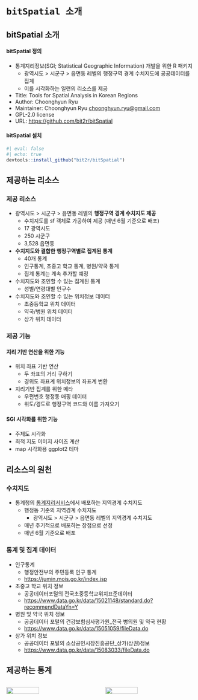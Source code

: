 # `bitSpatial 소개`

## bitSpatial 소개

#### bitSpatial 정의

- 통계지리정보(SGI; Statistical Geographic Information) 개발을 위한 R 패키지
    - 광역시도 > 시군구 > 읍면동 레벨의 행정구역 경계 수치지도에 공공데이터를 집계 
    - 이를 시각화하는 일련의 리소스를 제공
- Title: Tools for Spatial Analysis in Korean Regions    
- Author: Choonghyun Ryu
- Maintainer: Choonghyun Ryu <choonghyun.ryu@gmail.com>
- GPL-2.0 license
- URL: [https://github.com/bit2r/bitSpatial](https://github.com/bit2r/bitSpatial)

#### bitSpatial 설치

```r
#| eval: false
#| echo: true
devtools::install_github("bit2r/bitSpatial")
```

    
## 제공하는 리소스 {.smaller}

::: panel-tabset

### 제공 리소스

- 광역시도 > 시군구 > 읍면동 레벨의 **행정구역 경계 수치지도 제공**
    - 수치지도를 sf 객체로 가공하여 제공 (매년 6월 기준으로 배포)
    - 17 광역시도
    - 250 시군구
    - 3,528 읍면동
- **수치지도와 결합한 행정구역별로 집계된 통계**
    - 40개 통계
    - 인구통계, 초중고 학교 통계, 병원/약국 통계
    - 집계 통계는 계속 추가할 예정
- 수치지도와 조인할 수 있는 집계된 통계
    - 성별/연령대별 인구수
- 수치지도와 조인할 수 있는 위치정보 데이터
    - 초중등학교 위치 데이터
    - 약국/병원 위치 데이터
    - 상가 위치 데이터

### 제공 기능

#### 지리 기반 연산을 위한 기능

- 위치 좌표 기반 연산
    - 두 좌표의 거리 구하기
    - 경위도 좌표계 위치정보의 좌표계 변환
- 지리기반 집계를 위한 메타
    - 우편번호 행정동 매핑 데이터
    - 위도/경도로 행정구역 코드와 이름 가져오기

#### SGI 시각화를 위한 기능

- 주제도 시각화
- 최적 지도 이미지 사이즈 계산
- map 시각화용 ggplot2 테마

:::


## 리소스의 원천 {.smaller}

::: panel-tabset

### 수치지도

- 통계청의 [통계지리서비스](https://sgis.kostat.go.kr/)에서 배포하는 지역경계 수치지도
    - 행정동 기준의 지역경계 수치지도
        - 광역시도 > 시군구 > 읍면동 레벨의 지역경계 수치지도   
    - 매년 주기적으로 배포하는 장점으로 선정
    - 매년 6월 기준으로 배포

### 통계 및 집계 데이터

- 인구통계
    - 행정안전부의 주민등록 인구 통계
    - [https://jumin.mois.go.kr/index.jsp](https://jumin.mois.go.kr/index.jsp)
- 초중고 학교 위치 정보
    - 공공데이터포털의 전국초중등학교위치표준데이터
    - [https://www.data.go.kr/data/15021148/standard.do?recommendDataYn=Y](https://www.data.go.kr/data/15021148/standard.do?recommendDataYn=Y)
- 병원 및 약국 위치 정보
    - 공공데이터 포털의 건강보험심사평가원_전국 병의원 및 약국 현황
    - [https://www.data.go.kr/data/15051059/fileData.do](https://www.data.go.kr/data/15051059/fileData.do)
- 상가 위치 정보
    - 공공데이터 포털의 소상공인시장진흥공단_상가(상권)정보
    - [https://www.data.go.kr/data/15083033/fileData.do](https://www.data.go.kr/data/15083033/fileData.do)

:::


## 제공하는 통계 {.smaller}

::: columns

::: {.column width="50%"}

![](img/stats_01.png){width=60%}

:::

::: {.column width="50%"}

![](img/stats_02.png){width=60%}
:::
:::



